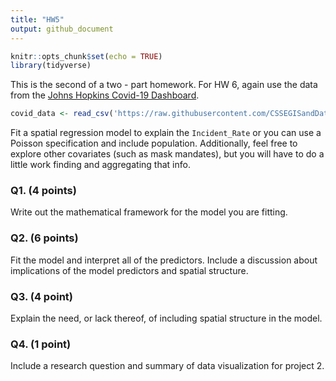 ```yaml
---
title: "HW5"
output: github_document
---
```


```r
knitr::opts_chunk$set(echo = TRUE)
library(tidyverse)
```

This is the second of a two - part homework. For HW 6, again use the data from the [Johns Hopkins Covid-19 Dashboard](https://github.com/CSSEGISandData/COVID-19/tree/master/csse_covid_19_data#usa-daily-state-reports-csse_covid_19_daily_reports_us).

```r
covid_data <- read_csv('https://raw.githubusercontent.com/CSSEGISandData/COVID-19/master/csse_covid_19_data/csse_covid_19_daily_reports_us/03-27-2021.csv') 
```

Fit a spatial regression model to explain the `Incident_Rate` or you can use a Poisson specification and include population. Additionally, feel free to explore other covariates (such as mask mandates), but you will have to do a little work finding and aggregating that info.


### Q1. (4 points)

Write out the mathematical framework for the model you are fitting.

### Q2. (6 points)

Fit the model and interpret all of the predictors. Include a discussion about implications of the model predictors and spatial structure.

### Q3. (4 point)

Explain the need, or lack thereof, of including spatial structure in the model.

### Q4. (1 point)

Include a research question and summary of data visualization for project 2.